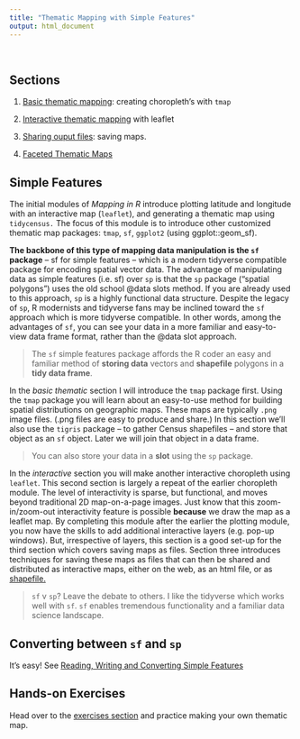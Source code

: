 ```yaml
---
title: "Thematic Mapping with Simple Features"
output: html_document
---
```

&nbsp;

## Sections

1. [Basic thematic mapping](031_thematic_mapping.html): creating choropleth's with `tmap`

1. [Interactive thematic mapping](033_thematic_leaflet_example.html) with leaflet

1. [Sharing ouput files](036_thematic_mapping-outputs-fullwebpage.html): saving maps.

1. [Faceted Thematic Maps](039_facet_example.html)

## Simple Features

The initial modules of *Mapping in R* introduce plotting latitude and longitude with an interactive map (`leaflet`), and generating a thematic map using `tidycensus.`  The focus of this module is to introduce other customized thematic map packages: `tmap`, `sf`, `ggplot2` (using ggplot::geom_sf).  

**The backbone of this type of mapping data manipulation is the `sf` package** -- sf for simple features -- which is a modern tidyverse compatible package for encoding spatial vector data. The advantage of manipulating data as simple features (i.e. sf) over `sp` is that the `sp` package ("spatial polygons") uses the old school @data slots method.  If you are already used to this approach, `sp` is a highly functional data structure.  Despite the legacy of `sp`, R modernists and tidyverse fans may be inclined toward the `sf` approach which is more tidyverse compatible.  In other words, among the advantages of `sf`, you can see your data in a more familiar and easy-to-view data frame format, rather than the @data slot approach.

> The `sf` simple features package affords the R coder an easy and familiar method of **storing data** vectors and **shapefile** polygons in a **tidy data frame**.

In the *basic thematic* section I will introduce the `tmap` package first.  Using the `tmap` package you will learn about an easy-to-use method for building spatial distributions on geographic maps.  These maps are typically `.png` image files.  (.png files are easy to produce and share.)  In this section we'll also use the `tigris` package -- to gather Census shapefiles -- and store that object as an `sf` object.  Later we will join that object in a data frame.  

> You can also store your data in a **slot** using the `sp` package.

In the *interactive* section you will make another interactive choropleth using `leaflet`.  This second section is largely a repeat of the earlier choropleth module. The level of interactivity is sparse, but functional, and moves beyond traditional 2D map-on-a-page images. Just know that this zoom-in/zoom-out interactivity feature is possible **because** we draw the map as a leaflet map.  By completing this module after the earlier the plotting module, you now have the skills to add additional interactive layers (e.g. pop-up windows).  But, irrespective of layers, this section is a good set-up for the third section which covers saving maps as files. 
Section three introduces techniques for saving these maps as files that can then be shared and distributed as interactive maps, either on the web, as an html file, or as [shapefile.](next.html#shapefiles)

> `sf` v `sp`?  Leave the debate to others.  I like the tidyverse which works well with `sf`.  `sf` enables tremendous functionality and a familiar data science landscape.  

## Converting between `sf` and `sp`

It's easy! See [Reading, Writing and Converting Simple Features](https://r-spatial.github.io/sf/articles/sf2.html) 


## Hands-on Exercises

Head over to the [exercises section](exercises.html) and practice making your own thematic map.

